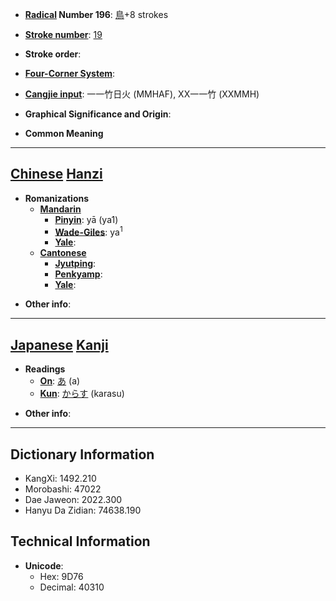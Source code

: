 * '''[[Wiktionary:Chinese radical index| Radical]] Number 196''': [[Wiktionary:Chinese radical index 鳥|鳥]]+8 strokes

* '''[[Wiktionary:Chinese total strokes index|Stroke number]]''': [[Wiktionary:Chinese total strokes index 19|19]]

* '''Stroke order''': 

* '''[[Wiktionary:Chinese four corner index|Four-Corner System]]''': 

* '''[[Wiktionary:Chinese Cangjie index|Cangjie input]]''': 一一竹日火 (MMHAF), XX一一竹 (XXMMH)

* '''Graphical Significance and Origin''': 

* '''Common Meaning'''

----

== [[Chinese]] [[Hanzi]] ==

* '''Romanizations'''
** '''[[Mandarin]]'''
*** '''[[Pinyin]]''': yā (ya1)
*** '''[[Wade-Giles]]''': ya<sup>1</sup>
*** '''[[Yale]]''': 
** '''[[Cantonese]]'''
*** '''[[Jyutping]]''':
*** '''[[Penkyamp]]''': 
*** '''[[Yale]]''': 

* '''Other info''': 

----

== [[Japanese]] [[Kanji]] ==

* '''Readings'''
** '''[[On]]''': [[あ]] (a)
** '''[[Kun]]''': [[からす]] (karasu)

* '''Other info''':  

----

== Dictionary Information ==

* KangXi: 1492.210
* Morobashi: 47022
* Dae Jaweon: 2022.300
* Hanyu Da Zidian: 74638.190

== Technical Information ==

* '''Unicode''':
** Hex: 9D76
** Decimal: 40310